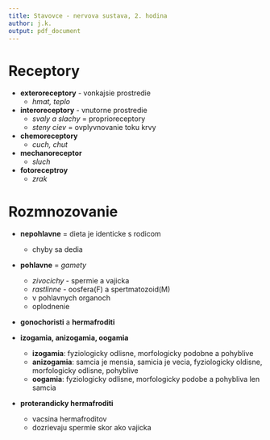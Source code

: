 ```yaml
---
title: Stavovce - nervova sustava, 2. hodina  
author: j.k. 
output: pdf_document
---
```


# Receptory
- **exteroreceptory** - vonkajsie prostredie 
    - *hmat, teplo*

- **interoreceptory** - vnutorne prostredie
    - *svaly a slachy* = proprioreceptory
    - *steny ciev* = ovplyvnovanie toku krvy

- **chemoreceptory** 
    - *cuch, chut*

- **mechanoreceptor**
    - *sluch*

- **fotoreceptroy**
    - *zrak*

# Rozmnozovanie
- **nepohlavne** = dieta je identicke s rodicom
    - chyby sa dedia

- **pohlavne** = *gamety*  
    - *zivocichy* - spermie a vajicka
    - *rastlinne* - oosfera(F) a spertmatozoid(M)
    - v pohlavnych organoch
    - oplodnenie

- **gonochoristi** a **hermafroditi**

- **izogamia, anizogamia, oogamia**
  - **izogamia**: fyziologicky odlisne, morfologicky podobne a pohyblive
  - **anizogamia**: samcia je mensia, samicia je vecia, fyziologicky oldisne, morfologicky odlisne, pohyblive
  - **oogamia**: fyziologicky odlisne, morfologicky podobe a pohybliva len samcia

- **proterandicky hermafroditi**
  - vacsina hermafroditov
  - dozrievaju spermie skor ako vajicka
